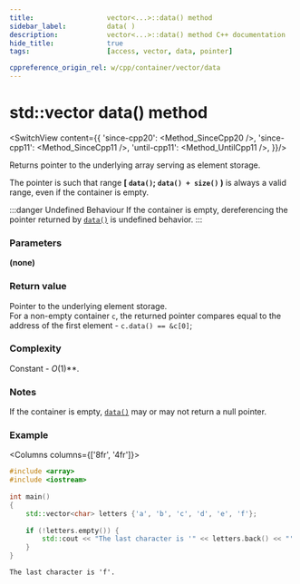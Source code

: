 ```yaml
---
title:					vector<...>::data() method
sidebar_label:			data( )
description:			vector<...>::data() method C++ documentation
hide_title:				true
tags:					[access, vector, data, pointer]

cppreference_origin_rel: w/cpp/container/vector/data
---
```




<!-- data() -->

# std::vector data() method

<SwitchView content={{
	'since-cpp20': <Method_SinceCpp20 />,
	'since-cpp11': <Method_SinceCpp11 />,
	'until-cpp11': <Method_UntilCpp11 />,
}}/>

Returns pointer to the underlying array serving as element storage. 

The pointer is such that range **[ `data()`; `data() + size()` )** is always a valid range,
even if the container is empty.

:::danger Undefined Behaviour
If the container is empty, dereferencing the pointer returned by [`data()`](#) is <Tooltip title={Term_UndefinedBehaviour}>undefined behavior</Tooltip>.
:::

### Parameters

**(none)**

### Return value

Pointer to the underlying element storage.  
For a non-empty container `c`, the returned pointer compares equal to the address of the first element - `c.data() == &c[0]`;

### Complexity

Constant - *O*(1)**.

### Notes


If the container is empty, [`data()`](#) may or may not return a null pointer.

### Example

<Columns columns={['8fr', '4fr']}>
<div>

```cpp title='Main.cpp' showLineNumbers
#include <array>
#include <iostream>
 
int main()
{
    std::vector<char> letters {'a', 'b', 'c', 'd', 'e', 'f'};
 
    if (!letters.empty()) {
        std::cout << "The last character is '" << letters.back() << "'.\n";
    }  
}
```

</div>
<div>

```plaintext title="Output"
The last character is 'f'.
```

</div>
</Columns>
